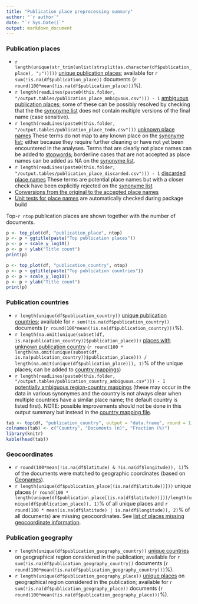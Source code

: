 ```yaml
---
title: "Publication place preprocessing summary"
author: "`r author`"
date: "`r Sys.Date()`"
output: markdown_document
---
```


### Publication places

 * `r length(unique(str_trim(unlist(strsplit(as.character(df$publication_place), ";")))))` [unique publication places](output.tables/publication_place_accepted.csv); available for `r sum(!is.na(df$publication_place))` documents (`r round(100*mean(!is.na(df$publication_place)))`%).
 * `r length(readLines(paste0(this.folder, "/output.tables/publication_place_ambiguous.csv"))) - 1` [ambiguous publication places](output.tables/publication_place_ambiguous.csv); some of these can be possibly resolved by checking that the the [synonyme list](https://github.com/COMHIS/bibliographica/blob/master/inst/extdata/PublicationPlaceSynonymes.csv) does not contain multiple versions of the final name (case sensitive). 
 * `r length(readLines(paste0(this.folder, "/output.tables/publication_place_todo.csv")))` [unknown place names](output.tables/publication_place_todo.csv) These terms do not map to any known place on the [synonyme list](https://github.com/COMHIS/bibliographica/blob/master/inst/extdata/PublicationPlaceSynonymes.csv); either because they require further cleaning or have not yet been encountered in the analyses. Terms that are clearly not place names can be added to [stopwords](inst/extdata/stopwords_for_place.csv); borderline cases that are not accepted as place names can be added as NA on the [synonyme list](https://github.com/COMHIS/bibliographica/blob/master/inst/extdata/PublicationPlaceSynonymes.csv).
 * `r length(readLines(paste0(this.folder, "/output.tables/publication_place_discarded.csv"))) - 1` [discarded place names](output.tables/publication_place_discarded.csv) These terms are potential place names but with a closer check have been explicitly rejected on the [synonyme list](https://github.com/COMHIS/bibliographica/blob/master/inst/extdata/PublicationPlaceSynonymes.csv)
 * [Conversions from the original to the accepted place names](output.tables/publication_place_conversion_nontrivial.csv) 
 * [Unit tests for place names](https://github.com/COMHIS/bibliographica/blob/master/inst/extdata/tests_place.csv) are automatically checked during package build

Top-`r ntop` publication places are shown together with the number of documents.

```r
p <- top_plot(df, "publication_place", ntop)
p <- p + ggtitle(paste("Top publication places"))
p <- p + scale_y_log10()
p <- p + ylab("Title count")
print(p)

p <- top_plot(df, "publication_country", ntop)
p <- p + ggtitle(paste("Top publication countries"))
p <- p + scale_y_log10()
p <- p + ylab("Title count")
print(p)
```


### Publication countries	

 * `r length(unique(df$publication_country))` [unique publication countries](output.tables/publication_country_accepted.csv); available for `r sum(!is.na(df$publication_country))` documents (`r round(100*mean(!is.na(df$publication_country)))`%).
 * `r length(na.omit(unique(subset(df, is.na(publication_country))$publication_place)))` [places with unknown publication country](output.tables/publication_place_missingcountry.csv) (`r round(100 * length(na.omit(unique(subset(df, is.na(publication_country))$publication_place))) / length(na.omit(unique(df$publication_place))), 1)`% of the unique places; can be added to [country mappings](https://github.com/COMHIS/bibliographica/blob/master/inst/extdata/reg2country.csv))
 * `r length(readLines(paste0(this.folder, "/output.tables/publication_country_ambiguous.csv"))) - 1` [potentially ambiguous region-country mappings](output.tables/publication_country_ambiguous.csv) (these may occur in the data in various synonymes and the country is not always clear when multiple countries have a similar place name; the default country is listed first). NOTE: possible improvements should not be done in this output summary but instead in the [country mapping file](https://github.com/COMHIS/bibliographica/blob/master/inst/extdata/reg2country.csv).

```r
tab <- top(df, "publication_country", output = "data.frame", round = 1)
colnames(tab) <- c("Country", "Documents (n)", "Fraction (%)")
library(knitr)
kable(head(tab))
```


### Geocoordinates

 * `r round(100*mean(!is.na(df$latitude) & !is.na(df$longitude)), 1)`% of the documents were matched to geographic coordinates (based on [Geonames](http://download.geonames.org/export/dump/)).
 * `r length(unique(df$publication_place[(is.na(df$latitude))]))` unique places (`r round(100 * length(unique(df$publication_place[(is.na(df$latitude))]))/length(unique(df$publication_place)), 1)`% of all unique places and `r round(100 * mean(is.na(df$latitude) | is.na(df$longitude)), 2)`% of all documents) are missing geocoordinates. See [list of places missing geocoordinate information](output.tables/absentgeocoordinates.csv).
 

### Publication geography

 * `r length(unique(df$publication_geography_country))` [unique countries](output.tables/publication_geography_country_accepted.csv) on geographical region considered in the publication; available for `r sum(!is.na(df$publication_geography_country))` documents (`r round(100*mean(!is.na(df$publication_geography_country)))`%).
 * `r length(unique(df$publication_geography_place))` [unique places](output.tables/publication_geography_place_accepted.csv) on geographical region considered in the publication; available for `r sum(!is.na(df$publication_geography_place))` documents (`r round(100*mean(!is.na(df$publication_geography_place)))`%).



